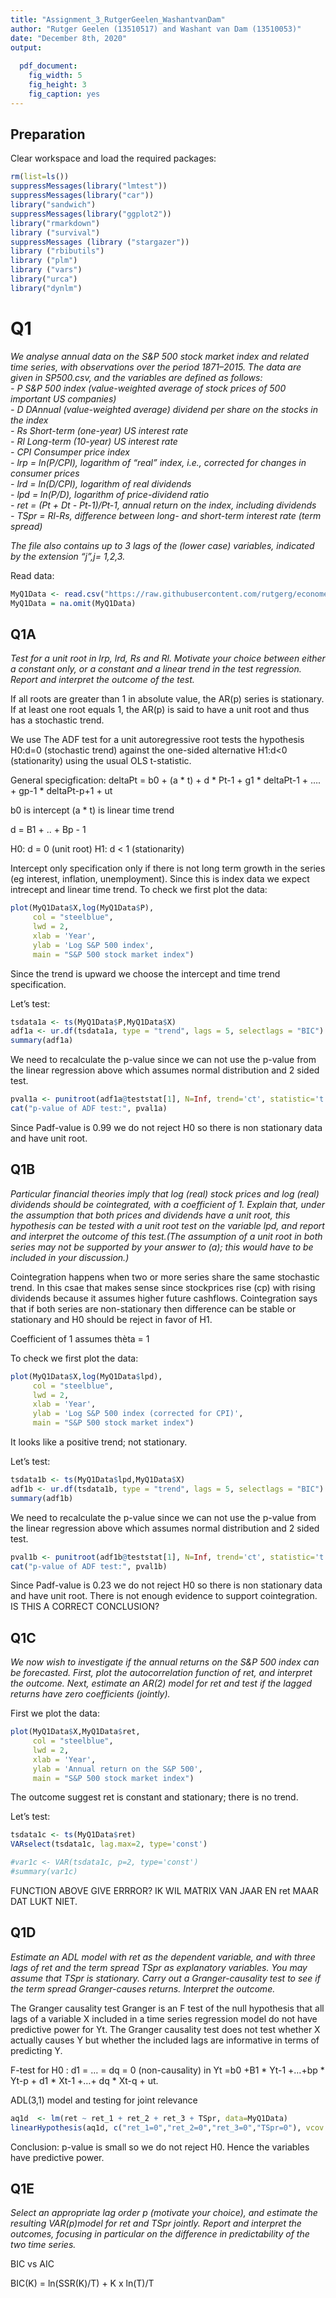 ```yaml
---
title: "Assignment_3_RutgerGeelen_WashantvanDam"
author: "Rutger Geelen (13510517) and Washant van Dam (13510053)"
date: "December 8th, 2020"
output:
  
  pdf_document: 
    fig_width: 5
    fig_height: 3
    fig_caption: yes
---
```

## Preparation

Clear workspace and load the required packages:
```r
rm(list=ls())
suppressMessages(library("lmtest"))
suppressMessages(library("car"))
library("sandwich")
suppressMessages(library("ggplot2"))
library("rmarkdown")
library ("survival")
suppressMessages (library ("stargazer"))
library ("rbibutils")
library ("plm")
library ("vars")
library("urca")
library("dynlm")
```

# Q1
_We analyse annual data on the S&P 500 stock market index and related time series, with observations over the period 1871–2015. The data are given in SP500.csv, and the variables are defined as follows:_  
_- P     S&P 500 index (value-weighted average of stock prices of 500 important US companies)_  
_- D     DAnnual (value-weighted average) dividend per share on the stocks in the index_  
_- Rs    Short-term (one-year) US interest rate_  
_- Rl    Long-term (10-year) US interest rate_  
_- CPI   Consumper price index_  
_- lrp   = ln(P/CPI), logarithm of “real” index, i.e., corrected for changes in consumer prices_  
_- lrd   = ln(D/CPI), logarithm of real dividends_  
_- lpd   = ln(P/D), logarithm of price-dividend ratio_  
_- ret   = (Pt + Dt - Pt-1)/Pt-1, annual return on the index, including dividends_  
_- TSpr  = Rl-Rs, difference between long- and short-term interest rate (term spread)_

_The file also contains up to 3 lags of the (lower case) variables, indicated by the extension “j”,j= 1,2,3._  

Read data:
```r
MyQ1Data <- read.csv("https://raw.githubusercontent.com/rutgerg/econometrics_assigment_3/master/SP500.csv")
MyQ1Data = na.omit(MyQ1Data)
```

## Q1A
*Test for a unit root in lrp, lrd, Rs and Rl. Motivate your choice between either a constant only, or a constant and a linear trend in the test regression. Report and interpret the outcome of the test.*

If all roots are greater than 1 in absolute value, the AR(p) series is stationary. If at least one root equals 1, the AR(p) is said to have a unit root and thus has a stochastic trend.

We use The ADF test for a unit autoregressive root tests the hypothesis H0:d=0 (stochastic trend) against the one-sided alternative H1:d<0 (stationarity) using the usual OLS t-statistic.

General specigfication: deltaPt = b0 +  (a * t) + d * Pt-1 + g1 * deltaPt-1 + .... + gp-1 * deltaPt-p+1 + ut

b0 is intercept
(a * t) is linear time trend

d = B1 + .. + Bp - 1

H0: d = 0 (unit root)
H1: d < 1 (stationarity)

Intercept only specification only if there is not long term growth in the series (eg interest, inflation, unemployment). Since this is index data we expect intrecept and linear time trend. To check we first plot the data:

```r
plot(MyQ1Data$X,log(MyQ1Data$P),
     col = "steelblue",
     lwd = 2,
     xlab = 'Year',
     ylab = 'Log S&P 500 index',
     main = "S&P 500 stock market index")
```
Since the trend is upward we choose the intercept and time trend specification.

Let's test:
```r
tsdata1a <- ts(MyQ1Data$P,MyQ1Data$X)
adf1a <- ur.df(tsdata1a, type = "trend", lags = 5, selectlags = "BIC")
summary(adf1a)
```
We need to recalculate the p-value since we can not use the p-value from the linear regression above which assumes normal distribution and 2 sided test.
```r
pval1a <- punitroot(adf1a@teststat[1], N=Inf, trend='ct', statistic='t')
cat("p-value of ADF test:", pval1a)
```

Since Padf-value is 0.99 we do not reject H0 so there is non stationary data and have unit root.

## Q1B
*Particular financial theories imply that log (real) stock prices and log (real) dividends should be cointegrated, with a coefficient of 1. Explain that, under the assumption that both prices and dividends have a unit root, this hypothesis can be tested with a unit root test on the variable lpd, and report and interpret the outcome of this test.(The assumption of a unit root in both series may not be supported by your answer to (a); this would have to be included in your discussion.)*

Cointegration happens when two or more series share the same stochastic trend. In this csae that makes sense since stockprices rise (cp) with rising dividends because it assumes higher future cashflows. Cointegration says that if both series are non-stationary then difference can be stable or stationary and H0 should be reject in favor of H1. 

Coefficient of 1 assumes thèta = 1

To check we first plot the data:
```r
plot(MyQ1Data$X,log(MyQ1Data$lpd),
     col = "steelblue",
     lwd = 2,
     xlab = 'Year',
     ylab = 'Log S&P 500 index (corrected for CPI)',
     main = "S&P 500 stock market index")
```
It looks like a positive trend; not stationary.

Let's test:
```r
tsdata1b <- ts(MyQ1Data$lpd,MyQ1Data$X)
adf1b <- ur.df(tsdata1b, type = "trend", lags = 5, selectlags = "BIC")
summary(adf1b)
```

We need to recalculate the p-value since we can not use the p-value from the linear regression above which assumes normal distribution and 2 sided test.
```r
pval1b <- punitroot(adf1b@teststat[1], N=Inf, trend='ct', statistic='t')
cat("p-value of ADF test:", pval1b)
```

Since Padf-value is 0.23 we do not reject H0 so there is non stationary data and have unit root. There is not enough evidence to support cointegration. IS THIS A CORRECT CONCLUSION?

## Q1C
*We now wish to investigate if the annual returns on the S&P 500 index can be forecasted. First, plot the autocorrelation function of ret, and interpret the outcome. Next, estimate an AR(2) model for ret and test if the lagged returns have zero coefficients (jointly).*

First we plot the data:
```r
plot(MyQ1Data$X,MyQ1Data$ret,
     col = "steelblue",
     lwd = 2,
     xlab = 'Year',
     ylab = 'Annual return on the S&P 500',
     main = "S&P 500 stock market index")
```
The outcome suggest ret is constant and stationary; there is no trend.

Let's test:
```r
tsdata1c <- ts(MyQ1Data$ret)
VARselect(tsdata1c, lag.max=2, type='const')
```

```r
#var1c <- VAR(tsdata1c, p=2, type='const')
#summary(var1c)
```
FUNCTION ABOVE GIVE ERRROR? IK WIL MATRIX VAN JAAR EN ret MAAR DAT LUKT NIET.


## Q1D
*Estimate an ADL model with ret as the dependent variable, and with three lags of ret and the term spread TSpr as explanatory variables. You may assume that TSpr is stationary. Carry out a Granger-causality test to see if the term spread Granger-causes returns. Interpret the outcome.*

The Granger causality test Granger is an F test of the null hypothesis that all lags of a variable X included in a time series regression model do not have predictive power for Yt. The Granger causality test does not test whether X actually causes Y but whether the included lags are informative in terms of predicting Y.

F-test for H0 : d1 = ... = dq = 0 (non-causality) in
Yt =b0 +B1 * Yt-1 +...+bp * Yt-p + d1 * Xt-1 +...+ dq * Xt-q + ut.

ADL(3,1) model and testing for joint relevance
```r
aq1d  <- lm(ret ~ ret_1 + ret_2 + ret_3 + TSpr, data=MyQ1Data)
linearHypothesis(aq1d, c("ret_1=0","ret_2=0","ret_3=0","TSpr=0"), vcov. = sandwich)
```

Conclusion: p-value is small so we do not reject H0. Hence the variables have predictive power.


## Q1E
*Select an appropriate lag order p (motivate your choice), and estimate the resulting VAR(p)model for ret and TSpr jointly. Report and interpret the outcomes, focusing in particular on the difference in predictability of the two time series.*

BIC vs AIC

BIC(K) = ln(SSR(K)/T) + K x ln(T)/T


